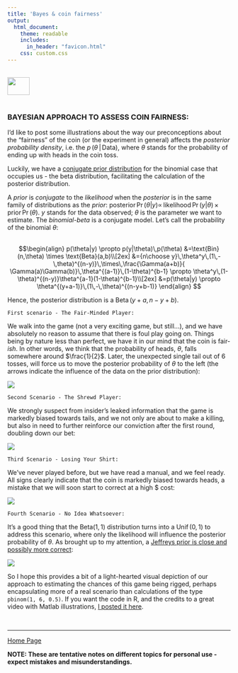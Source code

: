 ```yaml
---
title: 'Bayes & coin fairness'
output: 
  html_document:
    theme: readable
    includes:
      in_header: "favicon.html" 
    css: custom.css
---
```


<br>
<a href="http://rinterested.github.io/statistics/index.html">
<img HEIGHT="40" WIDTH="50" src="logo.PNG"></a>
<br><br>


### BAYESIAN APPROACH TO ASSESS COIN FAIRNESS:

I'd like to post some illustrations about the way our preconceptions about the "fairness" of the coin (or the experiment in general) affects the *posterior probability density*, i.e. the $p\,(\theta\,|\,\text{Data})$, where $\theta$ stands for the probability of ending up with $\text{heads}$ in the coin toss.

Luckily, we have a [conjugate prior distribution][1] for the binomial case that occupies us - the $\text{beta}$ distribution, facilitating the calculation of the posterior distribution.

A *prior* is *conjugate* to the *likelihood* when the *posterior* is in the same family of distributions as the *prior*: $\text{posterior}\, \Pr(\theta|y) \propto \,\text{likelihood}\,\Pr(y|\theta)\,\times\,\text{prior}\,\Pr(\theta)$. $y$ stands for the data observed; $\theta$ is the parameter we want to estimate. The *binomial-beta* is a conjugate model. Let's call the probability of the binomial $\theta$:
<br><br>

$$\begin{align}
p(\theta|y) \propto p(y|\theta)\,p(\theta)
&=\text{Bin}(n,\theta) \times \text{Beta}(a,b)\\[2ex]
&={n\choose y}\,\theta^y\,(1\,-\,theta)^{(n-y)}\,\times\,\frac{\Gamma(a+b)}{
\Gamma(a)\Gamma(b)}\,\theta^{(a-1)}\,(1-\theta)^{b-1}
\propto \theta^y\,(1-\theta)^{(n-y)}\theta^{a-1}(1-\theta)^{b-1}\\[2ex]
&=p(\theta|y) \propto \theta^{(y+a-1)}\,(1\,-\,\theta)^{(n-y+b-1)}
\end{align}
$$

Hence, the posterior distribution is a $\text{Beta}\,(y+a,\,n-y+b)$.

    First scenario - The Fair-Minded Player:

We walk into the game (not a very exciting game, but still...), and we have absolutely no reason to assume that there is foul play going on. Things being by nature less than perfect, we have it in our mind that the coin is fair-*ish*. In other words, we think that the probability of heads, $\theta$, falls somewhere around $\frac{1}{2}$. Later, the unexpected single $\text{tail}$ out of $6$ tosses, will force us to move the posterior probability of $\theta$ to the left (the arrows indicate the influence of the data on the prior distribution):

<img src="https://camo.githubusercontent.com/a0d7bc9e2c5ff12b24842a9f6437090f4d1eb59e/687474703a2f2f692e737461636b2e696d6775722e636f6d2f35757872322e706e67">

    Second Scenario - The Shrewd Player:

We strongly suspect from insider's leaked information that the game is markedly biased towards tails, and we not only are about to make a killing, but also in need to further reinforce our conviction after the first round, doubling down our bet:

<img src="https://camo.githubusercontent.com/aa1a5a43394bc5e9cea42876927df38d508f1e24/687474703a2f2f692e737461636b2e696d6775722e636f6d2f5158316b352e706e67">

    Third Scenario - Losing Your Shirt:

We've never played before, but we have read a manual, and we feel ready. All signs clearly indicate that the coin is markedly biased towards $\text{heads}$, a mistake that we will soon start to correct at a high $\$$ cost:

<img src="https://camo.githubusercontent.com/78e58350a622d530f691d15e2388823e1bec6d92/687474703a2f2f692e737461636b2e696d6775722e636f6d2f6c4b31556a2e706e67">


    Fourth Scenario - No Idea Whatsoever:

It's a good thing that the $\text{Beta}(1,1)$ distribution turns into a $\text{Unif}\,(0,1)$ to address this scenario, where only the $\text{likelihood}$ will influence the $\text{posterior}$ probability of $\theta$. As brought up to my attention, a [Jeffreys prior is close and possibly more correct][5]:

<img src="https://camo.githubusercontent.com/8d8d22d4039b946316b7433e00ccc1dc4117606c/687474703a2f2f692e737461636b2e696d6775722e636f6d2f55784c48502e706e67">

So I hope this provides a bit of a light-hearted visual depiction of our approach to estimating the chances of this game being rigged, perhaps encapsulating more of a real scenario than calculations of the type `pbinom(1, 6, 0.5)`. If you want the code in R, and the credits to a great video with Matlab illustrations, [I posted it here][7].


  [1]: https://en.wikipedia.org/wiki/Conjugate_prior
  [5]: https://tamino.wordpress.com/2010/11/25/prior-knowledge/
  [7]: https://github.com/RInterested/SIMULATIONS_and_PROOFS/blob/master/BAYES%20FAIR%20COIN
<br>



---
<a href="http://rinterested.github.io/statistics/index.html">Home Page</a>

**NOTE: These are tentative notes on different topics for personal use - expect mistakes and misunderstandings.**
